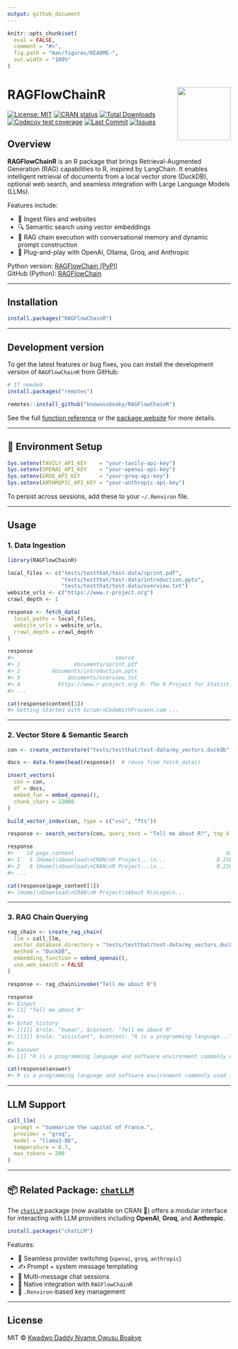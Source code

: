 ---
output: github_document
---

<!-- README.md is generated from README.Rmd. Please edit that file -->

```{r setup, include = FALSE}
knitr::opts_chunk$set(
  eval = FALSE,
  comment = "#>",
  fig.path = "man/figures/README-",
  out.width = "100%"
)
```

# RAGFlowChainR <a href="https://knowusuboaky.github.io/RAGFlowChainR"><img src="man/figures/raglogo.png" align="right" height="120" /></a>

<!-- badges: start -->
[![License: MIT](https://img.shields.io/badge/License-MIT-blue.svg)](https://opensource.org/licenses/MIT)
[![CRAN status](https://www.r-pkg.org/badges/version/RAGFlowChainR)](https://cran.r-project.org/package=RAGFlowChainR)
[![Total Downloads](https://cranlogs.r-pkg.org/badges/grand-total/RAGFlowChainR?color=orange)](https://cranlogs.r-pkg.org/badges/grand-total/RAGFlowChainR)
[![Codecov test coverage](https://codecov.io/gh/knowusuboaky/RAGFlowChainR/branch/main/graph/badge.svg)](https://app.codecov.io/gh/knowusuboaky/RAGFlowChainR?branch=main)
[![Last Commit](https://img.shields.io/github/last-commit/knowusuboaky/RAGFlowChainR.svg)](https://github.com/knowusuboaky/RAGFlowChainR/commits/main)
[![Issues](https://img.shields.io/github/issues/knowusuboaky/RAGFlowChainR.svg)](https://github.com/knowusuboaky/RAGFlowChainR/issues)
<!-- badges: end -->

## Overview

**RAGFlowChainR** is an R package that brings Retrieval-Augmented Generation (RAG) capabilities to R, inspired by LangChain. It enables intelligent retrieval of documents from a local vector store (DuckDB), optional web search, and seamless integration with Large Language Models (LLMs).

Features include:

- 📂 Ingest files and websites
- 🔍 Semantic search using vector embeddings
- 🧠 RAG chain execution with conversational memory and dynamic prompt construction
- 🔌 Plug-and-play with OpenAI, Ollama, Groq, and Anthropic

Python version: [RAGFlowChain (PyPI)](https://pypi.org/project/RAGFlowChain/)  
GitHub (Python): [RAGFlowChain](https://github.com/knowusuboaky/RAGFlowChain)

---

## Installation

```r
install.packages("RAGFlowChainR")
```

---

## Development version

To get the latest features or bug fixes, you can install the development version of `RAGFlowChainR` from GitHub:

```r
# If needed
install.packages("remotes")

remotes::install_github("knowusuboaky/RAGFlowChainR")
```

See the full [function reference](https://knowusuboaky.github.io/RAGFlowChainR/reference) or the [package website](https://knowusuboaky.github.io/RAGFlowChainR/) for more details.

---

## 🔐 Environment Setup

```r
Sys.setenv(TAVILY_API_KEY    = "your-tavily-api-key")
Sys.setenv(OPENAI_API_KEY    = "your-openai-api-key")
Sys.setenv(GROQ_API_KEY      = "your-groq-api-key")
Sys.setenv(ANTHROPIC_API_KEY = "your-anthropic-api-key")
```

To persist across sessions, add these to your `~/.Renviron` file.

---

## Usage

### 1. Data Ingestion

```r
library(RAGFlowChainR)

local_files <- c("tests/testthat/test-data/sprint.pdf", 
                 "tests/testthat/test-data/introduction.pptx",
                 "tests/testthat/test-data/overview.txt")
website_urls <- c("https://www.r-project.org")
crawl_depth <- 1

response <- fetch_data(
  local_paths = local_files,
  website_urls = website_urls,
  crawl_depth = crawl_depth
)
```

```r
response
#>                                source                                      title ...
#> 1                 documents/sprint.pdf                                       <NA> ...
#> 2          documents/introduction.pptx                                       <NA> ...
#> 3               documents/overview.txt                                       <NA> ...
#> 4            https://www.r-project.org R: The R Project for Statistical Computing ...
#> ...

cat(response$content[1])
#> Getting Started with Scrum\nCodeWithPraveen.com ...
```

---

### 2. Vector Store & Semantic Search

```r
con <- create_vectorstore("tests/testthat/test-data/my_vectors.duckdb", overwrite = TRUE)

docs <- data.frame(head(response))  # reuse from fetch_data()

insert_vectors(
  con = con,
  df = docs,
  embed_fun = embed_openai(),
  chunk_chars = 12000
)

build_vector_index(con, type = c("vss", "fts"))

response <- search_vectors(con, query_text = "Tell me about R?", top_k = 5)
```

```r
response
#>    id page_content                                                dist
#> 1   5 [Home]\nDownload\nCRAN\nR Project...\n...                0.2183
#> 2   6 [Home]\nDownload\nCRAN\nR Project...\n...                0.2183
#> ...

cat(response$page_content[1])
#> [Home]\nDownload\nCRAN\nR Project\nAbout R\nLogo\n...
```

---

### 3. RAG Chain Querying

```r
rag_chain <- create_rag_chain(
  llm = call_llm,
  vector_database_directory = "tests/testthat/test-data/my_vectors.duckdb",
  method = "DuckDB",
  embedding_function = embed_openai(),
  use_web_search = FALSE
)

response <- rag_chain$invoke("Tell me about R")
```

```r
response
#> $input
#> [1] "Tell me about R"
#>
#> $chat_history
#> [[1]] $role: "human", $content: "Tell me about R"
#> [[2]] $role: "assistant", $content: "R is a programming language..."
#>
#> $answer
#> [1] "R is a programming language and software environment commonly used for statistical computing and graphics..."

cat(response$answer)
#> R is a programming language and software environment commonly used for statistical computing and graphics...
```

---

## LLM Support

```r
call_llm(
  prompt = "Summarize the capital of France.",
  provider = "groq",
  model = "llama3-8b",
  temperature = 0.7,
  max_tokens = 200
)
```

---

## 📦 Related Package: [`chatLLM`](https://cran.r-project.org/package=chatLLM)

The [`chatLLM`](https://github.com/knowusuboaky/chatLLM) package (now available on CRAN 🎉) offers a modular interface for interacting with LLM providers including **OpenAI**, **Groq**, and **Anthropic**.

```r
install.packages("chatLLM")
```

Features:

- 🔁 Seamless provider switching (`openai`, `groq`, `anthropic`)
- ✍️ Prompt + system message templating
- 💬 Multi-message chat sessions
- 🔌 Native integration with `RAGFlowChainR`
- 🔐 `.Renviron`-based key management

---

## License

MIT © [Kwadwo Daddy Nyame Owusu Boakye](mailto:kwadwo.owusuboakye@outlook.com)
